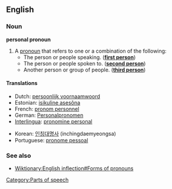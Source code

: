 ==English==
===Noun===
{{wikipedia|Personal pronouns}}
'''personal pronoun'''
# A [[pronoun]] that refers to one or a combination of the following:
#* The person or people speaking. ('''[[first person]]''')
#* The person or people spoken to. ('''[[second person]]''')
#* Another person or group of people. ('''[[third person]]''')

====Translations====
{{top}}
* Dutch: [[persoonlijk voornaamwoord]] {{n}}
* Estonian: [[isikuline asesõna]]
* French: [[pronom personnel]] {{m}}
* German: [[Personalpronomen]] {{n}}
* [[Interlingua]]: [[pronomine personal]]
{{mid}}
* Korean: [[인칭대명사]] (inchingdaemyeongsa)
* Portuguese: [[pronome pessoal]] {{m}}
{{bottom}}

===See also===
* [[Wiktionary:English inflection#Forms of pronouns]]

[[Category:Parts of speech]]